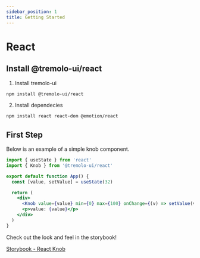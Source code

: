 ```yaml
---
sidebar_position: 1
title: Getting Started
---
```


# React

## Install @tremolo-ui/react

1. Install tremolo-ui

```bash npm2yarn
npm install @tremolo-ui/react
```

2. Install dependecies

```bash npm2yarn
npm install react react-dom @emotion/react
```

## First Step

Below is an example of a simple knob component.

```jsx
import { useState } from 'react'
import { Knob } from '@tremolo-ui/react'

export default function App() {
  const [value, setValue] = useState(32)

  return (
    <div>
      <Knob value={value} min={0} max={100} onChange={(v) => setValue(v)} />
      <p>value: {value}</p>
    </div>
  )
}
```

Check out the look and feel in the storybook!

[Storybook - React Knob](https://tremolo-ui-sb-react.vercel.app/?path=/docs/react-components-knob--docs)

